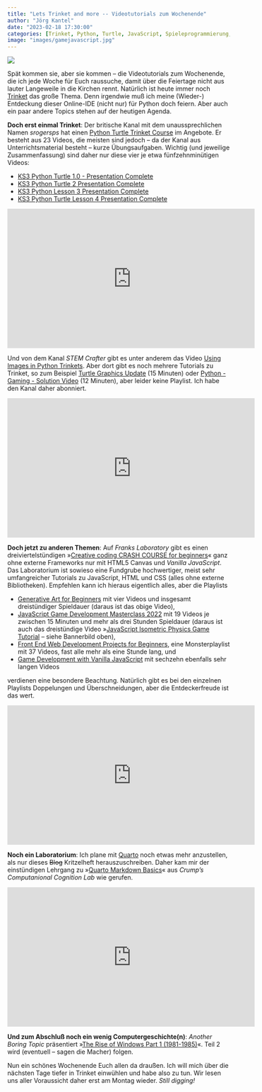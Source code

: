```yaml
---
title: "Lets Trinket and more -- Videotutorials zum Wochenende"
author: "Jörg Kantel"
date: "2023-02-18 17:30:00"
categories: [Trinket, Python, Turtle, JavaScript, Spieleprogrammierung, Creative Coding, Quarto]
image: "images/gamejavascript.jpg"
---
```


[![](images/gamejavascript-b.jpg)](https://www.youtube.com/watch?v=f_4KTiKWIqA)

Spät kommen sie, aber sie kommen -- die Videotutorials zum Wochenende, die ich jede Woche für Euch raussuche, damit über die Feiertage nicht aus lauter Langeweile in die Kirchen rennt. Natürlich ist heute immer noch [Trinket](http://cognitiones.kantel-chaos-team.de/programmierung/python/trinket.html) das große Thema. Denn irgendwie muß ich meine (Wieder-) Entdeckung dieser Online-IDE (nicht nur) für Python doch feiern. Aber auch ein paar andere Topics stehen auf der heutigen Agenda.

**Doch erst einmal Trinket**: Der britische Kanal mit dem unaussprechlichen Namen *srogersps* hat einen [Python Turtle Trinket Course](https://www.youtube.com/playlist?list=PLdgmo3nbuATCmt7AyYY-3tytbsM-kcs9t) im Angebote. Er besteht aus 23 Videos, die meisten sind jedoch – da der Kanal aus Unterrichtsmaterial besteht – kurze Übungsaufgaben. Wichtig (und jeweilige Zusammenfassung) sind daher nur diese vier je etwa fünfzehnminütigen Videos:

- [KS3 Python Turtle 1.0 - Presentation Complete](https://www.youtube.com/watch?v=VnLMXRKSoug)
- [KS3 Python Turtle 2 Presentation Complete](https://www.youtube.com/watch?v=Rthbghs01CQ)
- [KS3 Python Lesson 3 Presentation Complete](https://www.youtube.com/watch?v=xaLLbPM1A8k)
- [KS3 Python Turtle Lesson 4 Presentation Complete](https://www.youtube.com/watch?v=8SXH04Sez94)

<iframe width="560" height="315" src="https://www.youtube.com/embed/oJ-YhI1dznw" title="YouTube video player" frameborder="0" allow="accelerometer; autoplay; clipboard-write; encrypted-media; gyroscope; picture-in-picture; web-share" allowfullscreen></iframe>

Und von dem Kanal *STEM Crafter* gibt es unter anderem das Video [Using Images in Python Trinkets](https://www.youtube.com/watch?v=oJ-YhI1dznw). Aber dort gibt es noch mehrere Tutorials zu Trinket, so zum Beispiel [Turtle Graphics Update](https://www.youtube.com/watch?v=JgULUU0HHG8) (15 Minuten) oder [Python - Gaming - Solution Video](https://www.youtube.com/watch?v=r-vmC7hopTQ) (12&nbsp;Minuten), aber leider keine Playlist. Ich habe den Kanal daher abonniert.

<iframe width="560" height="315" src="https://www.youtube.com/embed/O7cUOPYducc" title="YouTube video player" frameborder="0" allow="accelerometer; autoplay; clipboard-write; encrypted-media; gyroscope; picture-in-picture; web-share" allowfullscreen></iframe>

**Doch jetzt zu anderen Themen**: Auf *Franks Laboratory* gibt es einen dreiviertelstündigen »[Creative coding CRASH COURSE for beginners](https://www.youtube.com/watch?v=O7cUOPYducc)« ganz ohne externe Frameworks nur mit HTML5 Canvas und *Vanilla JavaScript*. Das Laboratorium ist sowieso eine Fundgrube hochwertiger, meist sehr umfangreicher Tutorials zu JavaScript, HTML und CSS (alles ohne externe Bibliotheken). Empfehlen kann ich hieraus eigentlich alles, aber die Playlists

- [Generative Art for Beginners](https://www.youtube.com/playlist?list=PLYElE_rzEw_tN_lGjsx8uK85k-xZc4yrl) mit vier Videos und insgesamt dreistündiger Spieldauer (daraus ist das obige Video),
- [JavaScript Game Development Masterclass 2022](https://www.youtube.com/playlist?list=PLYElE_rzEw_uryBrrzu2E626MY4zoXvx2) mit 19 Videos je zwischen 15 Minuten und mehr als drei Stunden Spieldauer (daraus ist auch das dreistündige  Video »[JavaScript Isometric Physics Game Tutorial](https://www.youtube.com/watch?v=f_4KTiKWIqA) -- siehe Bannerbild oben),
- [Front End Web Development Projects for Beginners](https://www.youtube.com/playlist?list=PLYElE_rzEw_v8TXJ_ITSSBP_ypUKfQ7K-), eine Monsterplaylist mit 37 Videos, fast alle mehr als eine Stunde lang, und
- [Game Development with Vanilla JavaScript](https://www.youtube.com/playlist?list=PLYElE_rzEw_sowQGjRdvwh9eAEt62d_Eu) mit sechzehn ebenfalls sehr langen Videos

verdienen eine besondere Beachtung. Natürlich gibt es bei den einzelnen Playlists Doppelungen und Überschneidungen, aber die Entdeckerfreude ist das wert.

<iframe width="560" height="315" src="https://www.youtube.com/embed/QcmFSIPGJBM" title="YouTube video player" frameborder="0" allow="accelerometer; autoplay; clipboard-write; encrypted-media; gyroscope; picture-in-picture; web-share" allowfullscreen></iframe>

**Noch ein Laboratorium**: Ich plane mit [Quarto](http://cognitiones.kantel-chaos-team.de/webworking/staticsites/quarto.html) noch etwas mehr anzustellen, als nur dieses ~~Blog~~ Kritzelheft herauszuschreiben. Daher kam mir der einstündigen Lehrgang zu »[Quarto Markdown Basics](https://www.youtube.com/watch?v=QcmFSIPGJBM)« aus *Crump's Computanional Cognition Lab* wie gerufen.

<iframe width="560" height="315" src="https://www.youtube.com/embed/vqt94b8bNVc" title="YouTube video player" frameborder="0" allow="accelerometer; autoplay; clipboard-write; encrypted-media; gyroscope; picture-in-picture; web-share" allowfullscreen></iframe>

**Und zum Abschluß noch ein wenig Computergeschichte(n)**: *Another Boring Topic* präsentiert »[The Rise of Windows Part 1 (1981-1985)](https://www.youtube.com/watch?v=vqt94b8bNVc)«. Teil 2 wird (eventuell – sagen die Macher) folgen.

Nun ein schönes Wochenende Euch allen da draußen. Ich will mich über die nächsten Tage tiefer in Trinket einwühlen und habe also zu tun. Wir lesen uns aller Voraussicht daher erst am Montag wieder. *Still digging!*
